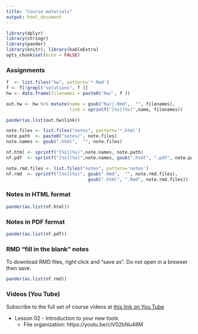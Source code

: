 ```yaml
---
title: "Course materials"
output: html_document
---
```


```r
library(dplyr)
library(stringr)
library(pander)
library(knitr); library(kableExtra)
opts_chunk$set(echo = FALSE)
```

### Assignments

```r
f  <- list.files("hw", pattern='*.Rmd')
f <- f[!grepl("solutions", f )]
hw <- data.frame(filenames = paste0('hw/', f ))

out.hw <- hw %>% mutate(name = gsub("hw/|.Rmd",  "", filenames), 
                        link = sprintf("[%s](%s)",name, filenames))

```

```r
pander(as.list(out.hw$link))
```

```r
note.files <- list.files("notes", pattern='*.html')
note.path  <- paste0("notes/", note.files)
note.names <- gsub(".html",  "", note.files)

nf.html <- sprintf("[%s](%s)",note.names, note.path)
nf.pdf  <- sprintf("[%s](%s)",note.names, gsub(".html", ".pdf", note.path))

note.rmd.files <- list.files("notes", pattern='notes')
nf.rmd  <- sprintf("[%s](%s)", gsub(".Rmd",  "", note.rmd.files), 
                               gsub(".html", ".Rmd", note.rmd.files))
```

### Notes in HTML format

```r
pander(as.list(nf.html))
```


### Notes in PDF format
```r
pander(as.list(nf.pdf))
```

### RMD "fill in the blank" notes
To download RMD files, right click and "save as". Do not open in a browser then save. 

```r
pander(as.list(nf.rmd))
```


### Videos (You Tube)
Subscribe to the full set of course videos at [this link on You Tube]( https://www.youtube.com/playlist?list=PLgjMQDcxQMF8jg0KlVw4FeGGQ-_Nd1ICy)

* Lesson 02 - Introduction to your new tools 
    - File organization: https://youtu.be/cIV02bNu48M
    






